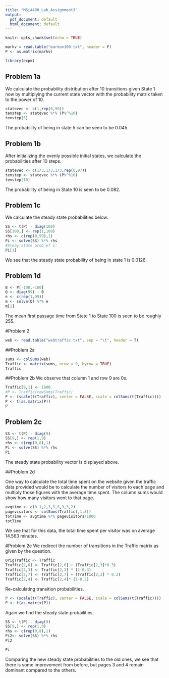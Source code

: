 ```yaml
---
title: "MSiA400_Lab_Assignment3"
output:
  pdf_document: default
  html_document: default
---
```


```r
knitr::opts_chunk$set(echo = TRUE)
```


```r
markv = read.table("markov100.txt", header = F)
P <- as.matrix(markv)
```

```r
library(expm)
```
## Problem 1a
We calculate the probability distribution after 10 transitions given State 1 now by multiplying the current state vector with the probability matrix taken to the power of 10.
```r
statevec <- c(1,rep(0,99))
tenstep <- statevec %*% (P%^%10) 
tenstep[5]
```

The probability of being in state 5 can be seen to be 0.045.

## Problem 1b
After initializing the evenly possible initial states, we calculate the probabilities after 10 steps.
```r
statevec <- c(1/3,1/3,1/3,rep(0,97))
tenstep <- statevec %*% (P%^%10)
tenstep[10]
```
The probability of being in State 10 is seen to be 0.082.

## Problem 1c
We calculate the steady state probabilities below.

```r
SS <- t(P) - diag(100)
SS[100,] <- rep(1,100)
rhs <- c(rep(0,99),1)
Pi <- solve(SS) %*% rhs
#Steay state prob of 1:
Pi[1]
```

We see that the steady state probability of being in state 1 is 0.0126.


## Problem 1d

```r
B <- P[-100,-100]
Q <- diag(99) - B
e <- c(rep(1,99))
m <- solve(Q) %*% e
m[1]
```
The mean first passage time from State 1 to State 100 is seen to be roughly 255.


#Problem 2

```r
web <- read.table("webtraffic.txt", sep = "\t", header = T)
```


##Problem 2a

```r
sums <- colSums(web)
Traffic <- matrix(sums, nrow = 9, byrow = TRUE)
Traffic
```

##Problem 2b
We observe that column 1 and row 9 are 0s.
```r
Traffic[9,1] <- 1000
#P <- Traffic/rowSums(Traffic)
P <- (scale(t(Traffic), center = FALSE, scale = colSums(t(Traffic))))
P <- t(as.matrix(P))
P
```

## Problem 2c

```r
SS <- t(P) - diag(9)
SS[9,] <- rep(1,9)
rhs <- c(rep(0,8),1)
Pi <- solve(SS) %*% rhs
Pi
```
The steady state probability vector is displayed above.


##Problem 2d

One way to calculate the total time spent on the website given the traffic data provided would be to calculate the number of visitors to each page and multiply those figures with the average time spent. The column sums would show how many visitors went to that page.
```r
avgtime <- c(0.1,2,3,5,5,3,3,2)
pagevisitors <- colSums(Traffic[,1:8])
totTime <- avgtime %*% pagevisitors/1000
totTime
```
We see that for this data, the total time spent per visitor was on average 14.563 minutes.



#Problem 2e
We redirect the number of transitions in the Traffic matrix as given by the question.
```r
OrigTraffic <- Traffic
Traffic[2,6] <- Traffic[2,6] + (Traffic[2,3]*0.3)
Traffic[2,3] <- Traffic[2,3] * (1-0.3)
Traffic[2,7] <- Traffic[2,7] + (Traffic[2,3] * 0.2)
Traffic[2,4] <- Traffic[2,4]* (1-0.2)

```

Re-calculating transition probabilities.
```r
P <- (scale(t(Traffic), center = FALSE, scale = colSums(t(Traffic))))
P <- t(as.matrix(P))
```

Again we find the steady state probailities.
```r
SS <- t(P) - diag(9)
SS[9,] <- rep(1,9)
rhs <- c(rep(0,8),1)
Pi2<- solve(SS) %*% rhs
Pi2
```
```r
Pi
```
Comparing the new steady state probabilities to the old ones, we see that there is some improvement from before, but pages 3 and 4 remain dominant compared to the others.
